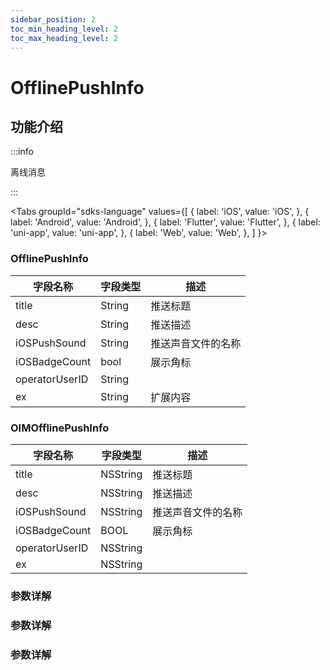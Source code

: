 ```yaml
---
sidebar_position: 2
toc_min_heading_level: 2
toc_max_heading_level: 2
---
```


# OfflinePushInfo

## 功能介绍

:::info

离线消息

:::

<Tabs
groupId="sdks-language"
values={[
{ label: 'iOS', value: 'iOS', },
{ label: 'Android', value: 'Android', },
{ label: 'Flutter', value: 'Flutter', },
{ label: 'uni-app', value: 'uni-app', },
{ label: 'Web', value: 'Web', },
]
}>

<TabItem value="Flutter">

### OfflinePushInfo

| 字段名称       | 字段类型 | 描述               |
| -------------- | -------- | ------------------ |
| title          | String   | 推送标题           |
| desc           | String   | 推送描述           |
| iOSPushSound   | String   | 推送声音文件的名称 |
| iOSBadgeCount  | bool     | 展示角标           |
| operatorUserID | String   |                    |
| ex             | String   | 扩展内容           |

</TabItem>

<TabItem value="iOS">

### OIMOfflinePushInfo

| 字段名称       | 字段类型 | 描述               |
| -------------- | -------- | ------------------ |
| title          | NSString | 推送标题           |
| desc           | NSString | 推送描述           |
| iOSPushSound   | NSString | 推送声音文件的名称 |
| iOSBadgeCount  | BOOL     | 展示角标           |
| operatorUserID | NSString |                    |
| ex             | NSString |                    |

</TabItem>

<TabItem value="Android">

### 参数详解

</TabItem>

<TabItem value="Web">

### 参数详解

</TabItem>

<TabItem value="uni-app">

### 参数详解

</TabItem>

</Tabs>
